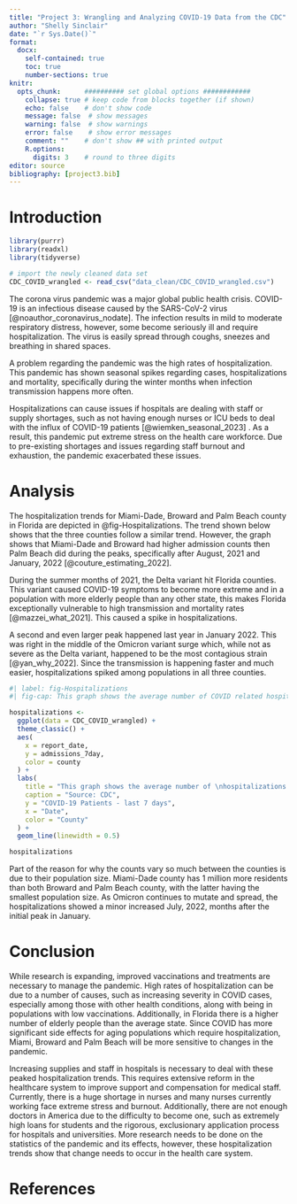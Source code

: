 ```yaml
---
title: "Project 3: Wrangling and Analyzing COVID-19 Data from the CDC"
author: "Shelly Sinclair"
date: "`r Sys.Date()`"
format:
  docx:
    self-contained: true
    toc: true
    number-sections: true
knitr:
  opts_chunk:      ########## set global options ############
    collapse: true # keep code from blocks together (if shown)
    echo: false    # don't show code
    message: false  # show messages
    warning: false  # show warnings
    error: false    # show error messages
    comment: ""    # don't show ## with printed output
    R.options:    
      digits: 3    # round to three digits
editor: source
bibliography: [project3.bib]
---
```




# Introduction


```r

library(purrr)
library(readxl)
library(tidyverse)

```

```r

# import the newly cleaned data set
CDC_COVID_wrangled <- read_csv("data_clean/CDC_COVID_wrangled.csv")

```

The corona virus pandemic was a major global public health crisis. COVID-19 is an infectious disease caused by the SARS-CoV-2 virus [@noauthor_coronavirus_nodate]. The infection results in mild to moderate respiratory distress, however, some become seriously ill and require hospitalization. The virus is easily spread through coughs, sneezes and breathing in shared spaces. 

A problem regarding the pandemic was the high rates of hospitalization. This pandemic has shown seasonal spikes regarding cases, hospitalizations and mortality, specifically during the winter months when infection transmission happens more often. 

Hospitalizations can cause issues if hospitals are dealing with staff or supply shortages, such as not having enough nurses or ICU beds to deal with the influx of COVID-19 patients [@wiemken_seasonal_2023] . As a result, this pandemic put extreme stress on the health care workforce. Due to pre-existing shortages and issues regarding staff burnout and exhaustion, the pandemic exacerbated these issues. 



# Analysis



The hospitalization trends for Miami-Dade, Broward and Palm Beach county in Florida are depicted in @fig-Hospitalizations. The trend shown below shows that the three counties follow a similar trend. However, the graph shows that Miami-Dade and Broward had higher admission counts then Palm Beach did during the peaks, specifically after August, 2021 and January, 2022 [@couture_estimating_2022]. 

During the summer months of 2021, the Delta variant hit Florida counties. This variant caused COVID-19 symptoms to become more extreme and in a population with more elderly people than any other state, this makes Florida exceptionally vulnerable to high transmission and mortality rates [@mazzei_what_2021]. This caused a spike in hospitalizations. 

A second and even larger peak happened last year in January 2022. This was right in the middle of the Omicron variant surge which, while not as severe as the Delta variant, happened to be the most contagious strain [@yan_why_2022]. Since the transmission is happening faster and much easier, hospitalizations spiked among populations in all three counties. 

```r
#| label: fig-Hospitalizations
#| fig-cap: This graph shows the average number of COVID related hospitalizations based on the 7-day moving average

hospitalizations <- 
  ggplot(data = CDC_COVID_wrangled) +
  theme_classic() +
  aes(
    x = report_date,
    y = admissions_7day,
    color = county
  ) +
  labs(
    title = "This graph shows the average number of \nhospitalizations based on the 7-day moving average.",
    caption = "Source: CDC",
    y = "COVID-19 Patients - last 7 days",
    x = "Date",
    color = "County"
  ) +
  geom_line(linewidth = 0.5)

hospitalizations

```

Part of the reason for why the counts vary so much between the counties is due to their population size. Miami-Dade county has 1 million more residents than both Broward and Palm Beach county, with the latter having the smallest population size. As Omicron continues to mutate and spread, the hospitalizations showed a minor increased July, 2022, months after the initial peak in January. 



# Conclusion



While research is expanding, improved vaccinations and treatments are necessary to manage the pandemic. High rates of hospitalization can be due to a number of causes, such as increasing severity in COVID cases, especially among those with other health conditions, along with being in populations with low vaccinations. Additionally, in Florida there is a higher number of elderly people than the average state. Since COVID has more significant side effects for aging populations which require hospitalization, Miami, Broward and Palm Beach will be more sensitive to changes in the pandemic. 

Increasing supplies and staff in hospitals is necessary to deal with these peaked hospitalization trends. This requires extensive reform in the healthcare system to improve support and compensation for medical staff. Currently, there is a huge shortage in nurses and many nurses currently working face extreme stress and burnout. Additionally, there are not enough doctors in America due to the difficulty to become one, such as extremely high loans for students and the rigorous, exclusionary application process for hospitals and universities. More research needs to be done on the statistics of the pandemic and its effects, however, these hospitalization trends show that change needs to occur in the health care system. 



# References


